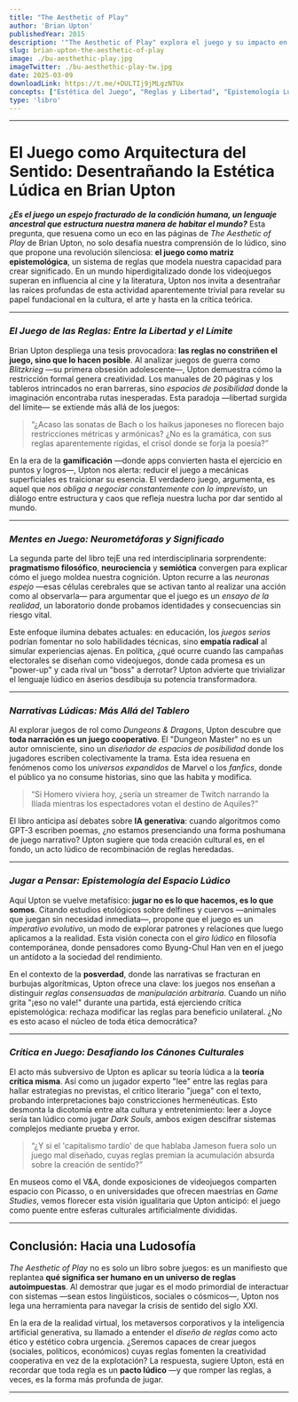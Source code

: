 ```yaml
---
title: "The Aesthetic of Play" 
author: 'Brian Upton'
publishedYear: 2015
description: '"The Aesthetic of Play" explora el juego y su impacto en la cultura. B. Upton analiza cómo las reglas dan forma a la experiencia lúdica y argumenta que el juego construye significado. Desde neurociencia a semiótica, revela su papel en la cultura y el arte'
slug: brian-upton-the-aesthetic-of-play
image: ./bu-aesthethic-play.jpg
imageTwitter: ./bu-aesthethic-play-tw.jpg
date: 2025-03-09
downloadLink: https://t.me/+DULTIj9jMLgzNTUx
concepts: ["Estética del Juego", "Reglas y Libertad", "Epistemología Lúdica", "Narrativa Interactiva", "Espacios de Posibilidad"]
type: 'libro'
---
```


---

# El Juego como Arquitectura del Sentido: Desentrañando la Estética Lúdica en Brian Upton  

_**¿Es el juego un espejo fracturado de la condición humana, un lenguaje ancestral que estructura nuestra manera de habitar el mundo?**_ Esta pregunta, que resuena como un eco en las páginas de *The Aesthetic of Play* de Brian Upton, no solo desafía nuestra comprensión de lo lúdico, sino que propone una revolución silenciosa: **el juego como matriz epistemológica**, un sistema de reglas que modela nuestra capacidad para crear significado. En un mundo hiperdigitalizado donde los videojuegos superan en influencia al cine y la literatura, Upton nos invita a desentrañar las raíces profundas de esta actividad aparentemente trivial para revelar su papel fundacional en la cultura, el arte y hasta en la crítica teórica.  

---

### _El Juego de las Reglas: Entre la Libertad y el Límite_  
Brian Upton despliega una tesis provocadora: **las reglas no constriñen el juego, sino que lo hacen posible**. Al analizar juegos de guerra como *Blitzkrieg* —su primera obsesión adolescente—, Upton demuestra cómo la restricción formal genera creatividad. Los manuales de 20 páginas y los tableros intrincados no eran barreras, sino *espacios de posibilidad* donde la imaginación encontraba rutas inesperadas. Esta paradoja —libertad surgida del límite— se extiende más allá de los juegos:  

> “¿Acaso las sonatas de Bach o los haikus japoneses no florecen bajo restricciones métricas y armónicas? ¿No es la gramática, con sus reglas aparentemente rígidas, el crisol donde se forja la poesía?”  

En la era de la **gamificación** —donde apps convierten hasta el ejercicio en puntos y logros—, Upton nos alerta: reducir el juego a mecánicas superficiales es traicionar su esencia. El verdadero juego, argumenta, es aquel que *nos obliga a negociar constantemente con lo imprevisto*, un diálogo entre estructura y caos que refleja nuestra lucha por dar sentido al mundo.  

---

### _Mentes en Juego: Neurometáforas y Significado_  
La segunda parte del libro tejE una red interdisciplinaria sorprendente: **pragmatismo filosófico**, **neurociencia** y **semiótica** convergen para explicar cómo el juego moldea nuestra cognición. Upton recurre a las *neuronas espejo* —esas células cerebrales que se activan tanto al realizar una acción como al observarla— para argumentar que el juego es un *ensayo de la realidad*, un laboratorio donde probamos identidades y consecuencias sin riesgo vital.  

Este enfoque ilumina debates actuales: en educación, los *juegos serios* podrían fomentar no solo habilidades técnicas, sino **empatía radical** al simular experiencias ajenas. En política, ¿qué ocurre cuando las campañas electorales se diseñan como videojuegos, donde cada promesa es un "power-up" y cada rival un "boss" a derrotar? Upton advierte que trivializar el lenguaje lúdico en áserios desdibuja su potencia transformadora.  

---

### _Narrativas Lúdicas: Más Allá del Tablero_  
Al explorar juegos de rol como *Dungeons & Dragons*, Upton descubre que **toda narración es un juego cooperativo**. El "Dungeon Master" no es un autor omnisciente, sino un *diseñador de espacios de posibilidad* donde los jugadores escriben colectivamente la trama. Esta idea resuena en fenómenos como los *universos expandidos* de Marvel o los *fanfics*, donde el público ya no consume historias, sino que las habita y modifica.  

> “Si Homero viviera hoy, ¿sería un streamer de Twitch narrando la Ilíada mientras los espectadores votan el destino de Aquiles?”  

El libro anticipa así debates sobre **IA generativa**: cuando algoritmos como GPT-3 escriben poemas, ¿no estamos presenciando una forma poshumana de juego narrativo? Upton sugiere que toda creación cultural es, en el fondo, un acto lúdico de recombinación de reglas heredadas.  

---

### _Jugar a Pensar: Epistemología del Espacio Lúdico_  
Aquí Upton se vuelve metafísico: **jugar no es lo que hacemos, es lo que somos**. Citando estudios etológicos sobre delfines y cuervos —animales que juegan sin necesidad inmediata—, propone que el juego es un *imperativo evolutivo*, un modo de explorar patrones y relaciones que luego aplicamos a la realidad. Esta visión conecta con el *giro lúdico* en filosofía contemporánea, donde pensadores como Byung-Chul Han ven en el juego un antídoto a la sociedad del rendimiento.  

En el contexto de la **posverdad**, donde las narrativas se fracturan en burbujas algorítmicas, Upton ofrece una clave: los juegos nos enseñan a distinguir *reglas consensuadas* de *manipulación arbitraria*. Cuando un niño grita "¡eso no vale!" durante una partida, está ejerciendo crítica epistemológica: rechaza modificar las reglas para beneficio unilateral. ¿No es esto acaso el núcleo de toda ética democrática?  

---

### _Crítica en Juego: Desafiando los Cánones Culturales_  
El acto más subversivo de Upton es aplicar su teoría lúdica a la **teoría crítica misma**. Así como un jugador experto "lee" entre las reglas para hallar estrategias no previstas, el crítico literario "juega" con el texto, probando interpretaciones bajo constricciones hermenéuticas. Esto desmonta la dicotomía entre alta cultura y entretenimiento: leer a Joyce sería tan lúdico como jugar *Dark Souls*, ambos exigen descifrar sistemas complejos mediante prueba y error.  

> “¿Y si el 'capitalismo tardío' de que hablaba Jameson fuera solo un juego mal diseñado, cuyas reglas premian la acumulación absurda sobre la creación de sentido?”  

En museos como el V&A, donde exposiciones de videojuegos comparten espacio con Picasso, o en universidades que ofrecen maestrías en *Game Studies*, vemos florecer esta visión igualitaria que Upton anticipó: el juego como puente entre esferas culturales artificialmente divididas.  

---

## Conclusión: Hacia una Ludosofía  
*The Aesthetic of Play* no es solo un libro sobre juegos: es un manifiesto que replantea **qué significa ser humano en un universo de reglas autoimpuestas**. Al demostrar que jugar es el modo primordial de interactuar con sistemas —sean estos lingüísticos, sociales o cósmicos—, Upton nos lega una herramienta para navegar la crisis de sentido del siglo XXI.  

En la era de la realidad virtual, los metaversos corporativos y la inteligencia artificial generativa, su llamado a entender el *diseño de reglas* como acto ético y estético cobra urgencia. ¿Seremos capaces de crear juegos (sociales, políticos, económicos) cuyas reglas fomenten la creatividad cooperativa en vez de la explotación? La respuesta, sugiere Upton, está en recordar que toda regla es un **pacto lúdico** —y que romper las reglas, a veces, es la forma más profunda de jugar.

---
